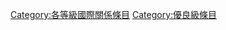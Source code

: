 {{Articles by Quality|topic=国际关系|project=国际关系|format=toc}}
{{Wikipedia category}}
{{emptycat}}
[[Category:各等級國際關係條目|Category:各等級國際關係條目]]
[[Category:優良級條目|Category:優良級條目]]
